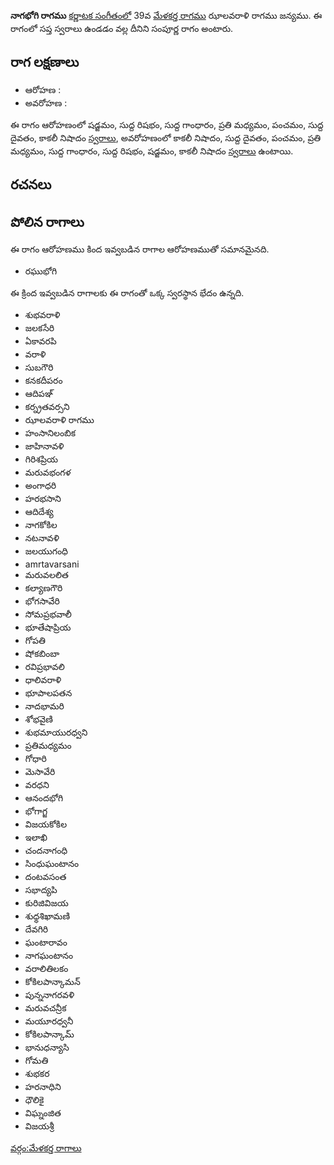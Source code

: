 {{Infobox ragam
	| name          	= నాగభోగి
	| synonym	    	= 
	| mela          	= 
	| chakra        	= 
	| janaka        	= 
	| type          	= సంపూర్ణ
	| arohanam      	= {{svaraC|S|R1|G1|M2|P|D1|N3}} 
	| avarohanam    	= {{svaraC|N3|D1|P|M2|G1|R1|S|N3}}
	| jeeva         	=
	| chhaya        	=
	| nyasa         	=
	| vishesha      	= 
	| equivalent  		= 
}}
{{కర్ణాటక సంగీత రాగాలు}}
'''నాగభోగి రాగము''' [[కర్ణాటక సంగీతం]]లో 39వ [[మేళకర్త రాగము]] ఝాలవరాళి రాగము జన్యము.  ఈ రాగంలో సప్త స్వరాలు ఉండడం వల్ల దీనిని సంపూర్ణ రాగం అంటారు.


==రాగ లక్షణాలు==


* ఆరోహణ : {{svaraC|S|R1|G1|M2|P|D1|N3}} 
* అవరోహణ : {{svaraC|N3|D1|P|M2|G1|R1|S|N3}}

ఈ రాగం ఆరోహణంలో షడ్జమం, సుద్ద రిషభం, సుద్ద గాంధారం, ప్రతి మధ్యమం, పంచమం, సుద్ద దైవతం, కాకలీ నిషాదం [[స్వరాలు]], అవరోహణంలో కాకలీ నిషాదం, సుద్ద దైవతం, పంచమం, ప్రతి మధ్యమం, సుద్ద గాంధారం, సుద్ద రిషభం, షడ్జమం, కాకలీ నిషాదం [[స్వరాలు]] ఉంటాయి.

==రచనలు==



==పోలిన రాగాలు==
ఈ రాగం ఆరోహణము కింద ఇవ్వబడిన రాగాల ఆరోహణముతో సమానమైనది.
* రఘుభోగి

ఈ క్రింద ఇవ్వబడిన రాగాలకు ఈ రాగంతో ఒక్క స్వరస్థాన భేదం ఉన్నది.
* శుభవరాళి
* జలకసేరి
* ఏకావరపి
* వరాళి
* సుబగౌరి
* కనకదీపరం
* ఆదిపఞ్
* కర్న్రతవర్సని
* ఝాలవరాళి రాగము
* హంసానిలంబిక
* జాహినావళి
* గిరిశప్రియ
* మరువభంగళ
* అంగాధరి
* హరభసాని
* ఆదిదేశ్య
* నాగకోకిల
* నటనావళి
* జలయుగంధి
* amrtavarsani
* మరువలలిత
* కల్యాణగౌరి
* భోగసావేరి
* సోమప్రభవాలీ
* భూతేషాప్రియ
* గోపతి
* షోకబింబా
* రవిప్రభావలి
* ధాలివరాళి
* భూపాలపతన
* నాదభామరి
* శోభవైణి
* శుభమాయురధ్వని
* ప్రతిమధ్యమం
* గోధారి
* మెసావేరి
* వరధని
* ఆనందభోగి
* భోగాగ్జ
* విజయకోకిల
* ఇలాఖి
* చందనాగంధి
* సింధుఘంటానం
* దంటవసంత
* సభాద్యపి
* కురిజివిజయ
* శుధ్ధశిఖామణి
* దేవగిరి
* ఘంటారావం
* నాగఘంటానం
* వరాలితిలకం
* కోకిలపాన్కామన్
* పున్ననాగరవళి
* మరువచన్రీక
* మయూరధ్వనీ
* కోకిలపాన్కామ్
* భానుధన్యాసి
* గోమతి
* శుభకర
* హరనాధిని
* ధౌలికై
* విఘ్నంజిత
* విజయశ్రీ



[[వర్గం:మేళకర్త రాగాలు]]